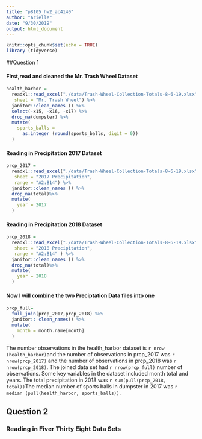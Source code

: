 ```yaml
---
title: "p8105_hw2_ac4140"
author: "Arielle"
date: "9/30/2019"
output: html_document
---
```


```r
knitr::opts_chunk$set(echo = TRUE)
library (tidyverse)
```

##Question 1

#### First,read and cleaned the Mr. Trash Wheel Dataset

```r
health_harbor =
  readxl::read_excel("./data/Trash-Wheel-Collection-Totals-8-6-19.xlsx", 
   sheet = "Mr. Trash Wheel") %>% 
  janitor::clean_names () %>% 
  select(-x15, -x16, -x17) %>% 
  drop_na(dumpster) %>%
  mutate(
    sports_balls = 
      as.integer (round(sports_balls, digit = 0))
  )
```

#### Reading in Precipitation 2017 Dataset

```r
prcp_2017 =
  readxl::read_excel("./data/Trash-Wheel-Collection-Totals-8-6-19.xlsx", 
   sheet = "2017 Precipitation",
   range = "A2:B14") %>% 
  janitor::clean_names () %>% 
  drop_na(total)%>%
  mutate(
    year = 2017
  )
```

#### Reading in Precipitation 2018 Dataset

```r
prcp_2018 =
  readxl::read_excel("./data/Trash-Wheel-Collection-Totals-8-6-19.xlsx", 
   sheet = "2018 Precipitation",
   range = "A2:B14" ) %>% 
  janitor::clean_names () %>% 
  drop_na(total)%>%
  mutate(
    year = 2018
  )
```

#### Now I will combine the two Preciptation Data files into one

```r
prcp_full= 
  full_join(prcp_2017,prcp_2018) %>% 
  janitor:: clean_names() %>% 
  mutate(
    month = month.name[month]
  )
```

The number observations in the health_harbor dataset is `r nrow (health_harbor)`and the number of observations in prcp_2017 was `r nrow(prcp_2017)` and the number of observations in prcp_2018 was `r nrow(prcp_2018)`. The joined data set had `r nrow(prcp_full)` number of observations. Some key variables in the dataset included month total and years. The total precipitation in 2018 was `r sum(pull(prcp_2018, total))`The median number of sports balls in dumpster in 2017 was `r median (pull(health_harbor, sports_balls))`.

## Question 2 

### Reading in Fiver Thirty Eight Data Sets 
```r

```



